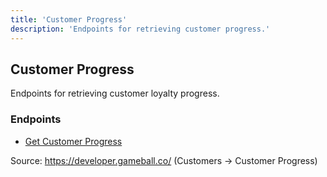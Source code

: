 ```yaml
---
title: 'Customer Progress'
description: 'Endpoints for retrieving customer progress.'
---
```


## Customer Progress

Endpoints for retrieving customer loyalty progress.

### Endpoints

- [Get Customer Progress](/api-reference/customers/progress/get-customer-progress)

Source: https://developer.gameball.co/ (Customers → Customer Progress)
